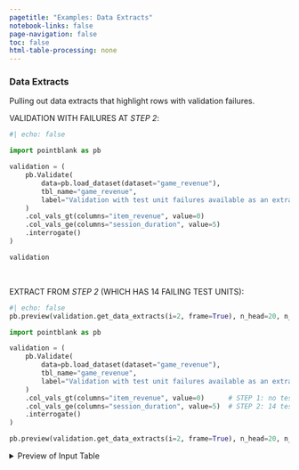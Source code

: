 ```yaml
---
pagetitle: "Examples: Data Extracts"
notebook-links: false
page-navigation: false
toc: false
html-table-processing: none
---
```


### Data Extracts

Pulling out data extracts that highlight rows with validation failures.

<p style="text-transform: uppercase;">Validation with failures at *Step 2*:</p>

```python
#| echo: false

import pointblank as pb

validation = (
    pb.Validate(
        data=pb.load_dataset(dataset="game_revenue"),
        tbl_name="game_revenue",
        label="Validation with test unit failures available as an extract"
    )
    .col_vals_gt(columns="item_revenue", value=0)
    .col_vals_ge(columns="session_duration", value=5)
    .interrogate()
)

validation
```

<br>
<p style="text-transform: uppercase;">Extract from *Step 2* (which has 14 failing test units):</p>

```python
#| echo: false
pb.preview(validation.get_data_extracts(i=2, frame=True), n_head=20, n_tail=20)
```

```python
import pointblank as pb

validation = (
    pb.Validate(
        data=pb.load_dataset(dataset="game_revenue"),
        tbl_name="game_revenue",
        label="Validation with test unit failures available as an extract"
    )
    .col_vals_gt(columns="item_revenue", value=0)      # STEP 1: no test unit failures
    .col_vals_ge(columns="session_duration", value=5)  # STEP 2: 14 test unit failures -> extract
    .interrogate()
)
```

```python
pb.preview(validation.get_data_extracts(i=2, frame=True), n_head=20, n_tail=20)
```

<details>
<summary>Preview of Input Table</summary>

```python
# | echo: false
pb.preview(pb.load_dataset(dataset="game_revenue"))
```

</details>
